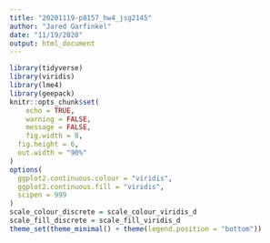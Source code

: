 ```yaml
---
title: "20201119-p8157_hw4_jsg2145"
author: "Jared Garfinkel"
date: "11/19/2020"
output: html_document
---
```



```r
library(tidyverse)
library(viridis)
library(lme4)
library(geepack)
knitr::opts_chunk$set(
	echo = TRUE,
	warning = FALSE,
	message = FALSE,
	fig.width = 8, 
  fig.height = 6,
  out.width = "90%"
)
options(
  ggplot2.continuous.colour = "viridis",
  ggplot2.continuous.fill = "viridis",
  scipen = 999
)
scale_colour_discrete = scale_colour_viridis_d
scale_fill_discrete = scale_fill_viridis_d
theme_set(theme_minimal() + theme(legend.position = "bottom"))
```